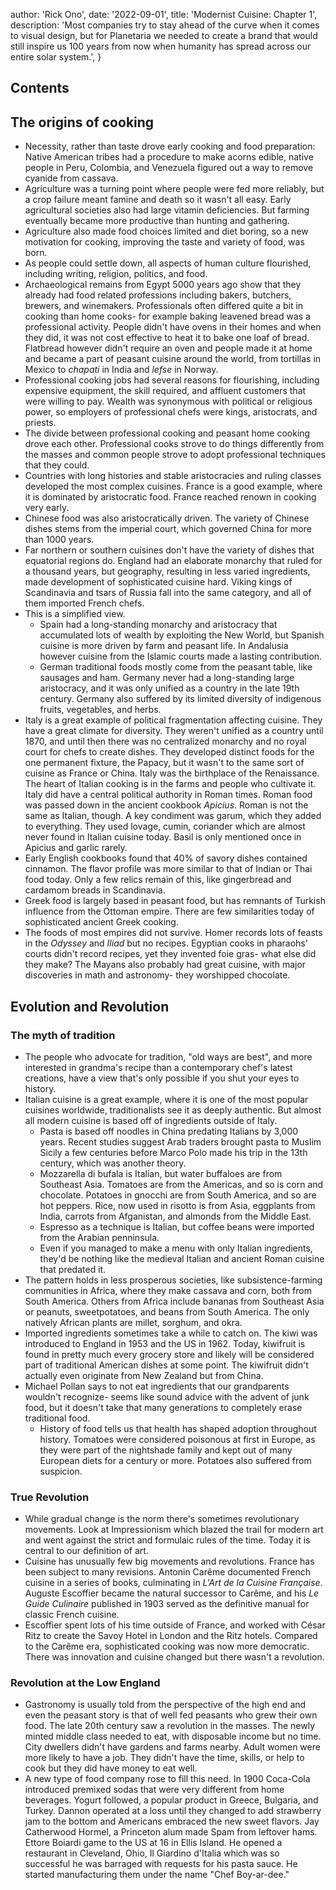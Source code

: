 
  author: 'Rick Ono',
  date: '2022-09-01',
  title: 'Modernist Cuisine: Chapter 1',
  description:
    'Most companies try to stay ahead of the curve when it comes to visual design, but for Planetaria we needed to create a brand that would still inspire us 100 years from now when humanity has spread across our entire solar system.',
}


## Contents

## The origins of cooking

- Necessity, rather than taste drove early cooking and food preparation: Native American tribes had a procedure to make acorns edible, native people in Peru, Colombia, and Venezuela figured out a way to remove cyanide from cassava.
- Agriculture was a turning point where people were fed more reliably, but a crop failure meant famine and death so it wasn't all easy. Early agricultural societies also had large vitamin deficiencies. But farming eventually became more productive than hunting and gathering.
- Agriculture also made food choices limited and diet boring, so a new motivation for cooking, improving the taste and variety of food, was born.
- As people could settle down, all aspects of human culture flourished, including writing, religion, politics, and food.
- Archaeological remains from Egypt 5000 years ago show that they already had food related professions including bakers, butchers, brewers, and winemakers. Professionals often differed quite a bit in cooking than home cooks- for example baking leavened bread was a professional activity. People didn't have ovens in their homes and when they did, it was not cost effective to heat it to bake one loaf of bread. Flatbread however didn't require an oven and people made it at home and became a part of peasant cuisine around the world, from tortillas in Mexico to _chapati_ in India and _lefse_ in Norway.
- Professional cooking jobs had several reasons for flourishing, including expensive equipment, the skill required, and affluent customers that were willing to pay. Wealth was synonymous with political or religious power, so employers of professional chefs were kings, aristocrats, and priests.
- The divide between professional cooking and peasant home cooking drove each other. Professional cooks strove to do things differently from the masses and common people strove to adopt professional techniques that they could.
- Countries with long histories and stable aristocracies and ruling classes developed the most complex cuisines. France is a good example, where it is dominated by aristocratic food. France reached renown in cooking very early.
- Chinese food was also aristocratically driven. The variety of Chinese dishes stems from the imperial court, which governed China for more than 1000 years.
- Far northern or southern cuisines don't have the variety of dishes that equatorial regions do. England had an elaborate monarchy that ruled for a thousand years, but geography, resulting in less varied ingredients, made development of sophisticated cuisine hard. Viking kings of Scandinavia and tsars of Russia fall into the same category, and all of them imported French chefs.
- This is a simplified view.
  - Spain had a long-standing monarchy and aristocracy that accumulated lots of wealth by exploiting the New World, but Spanish cuisine is more driven by farm and peasant life. In Andalusia however cuisine from the Islamic courts made a lasting contribution.
  - German traditional foods mostly come from the peasant table, like sausages and ham. Germany never had a long-standing large aristocracy, and it was only unified as a country in the late 19th century. Germany also suffered by its limited diversity of indigenous fruits, vegetables, and herbs.
- Italy is a great example of political fragmentation affecting cuisine. They have a great climate for diversity. They weren't unified as a country until 1870, and until then there was no centralized monarchy and no royal court for chefs to create dishes. They developed distinct foods for the one permanent fixture, the Papacy, but it wasn't to the same sort of cuisine as France or China. Italy was the birthplace of the Renaissance. The heart of Italian cooking is in the farms and people who cultivate it. Italy did have a central political authority in Roman times. Roman food was passed down in the ancient cookbook _Apicius_. Roman is not the same as Italian, though. A key condiment was garum, which they added to everything. They used lovage, cumin, coriander which are almost never found in Italian cuisine today. Basil is only mentioned once in Apicius and garlic rarely.
- Early English cookbooks found that 40% of savory dishes contained cinnamon. The flavor profile was more similar to that of Indian or Thai food today. Only a few relics remain of this, like gingerbread and cardamom breads in Scandinavia.
- Greek food is largely based in peasant food, but has remnants of Turkish influence from the Ottoman empire. There are few similarities today of sophisticated ancient Greek cooking.
- The foods of most empires did not survive. Homer records lots of feasts in the _Odyssey_ and _Iliad_ but no recipes. Egyptian cooks in pharaohs' courts didn't record recipes, yet they invented foie gras- what else did they make? The Mayans also probably had great cuisine, with major discoveries in math and astronomy- they worshipped chocolate.

## Evolution and Revolution

### The myth of tradition 

- The people who advocate for tradition, "old ways are best", and more interested in grandma's recipe than a contemporary chef's latest creations, have a view that's only possible if you shut your eyes to history.
- Italian cuisine is a great example, where it is one of the most popular cuisines worldwide, traditionalists see it as deeply authentic. But almost all modern cuisine is based off of ingredients outside of Italy.
  - Pasta is based off noodles in China predating Italians by 3,000 years. Recent studies suggest Arab traders brought pasta to Muslim Sicily a few centuries before Marco Polo made his trip in the 13th century, which was another theory.
  - Mozzarella di bufala is Italian, but water buffaloes are from Southeast Asia. Tomatoes are from the Americas, and so is corn and chocolate. Potatoes in gnocchi are from South America, and so are hot peppers. Rice, now used in risotto is from Asia, eggplants from India, carrots from Afganistan, and almonds from the Middle East.
  - Espresso as a technique is Italian, but coffee beans were imported from the Arabian penninsula.
  - Even if you managed to make a menu with only Italian ingredients, they'd be nothing like the medieval Italian and ancient Roman cuisine that predated it.
- The pattern holds in less prosperous societies, like subsistence-farming communities in Africa, where they make cassava and corn, both from South America. Others from Africa include bananas from Southeast Asia or peanuts, sweetpotatoes, and beans from South America. The only natively African plants are millet, sorghum, and okra.
- Imported ingredients sometimes take a while to catch on. The kiwi was introduced to England in 1953 and the US in 1962. Today, kiwifruit is found in pretty much every grocery store and likely will be considered part of traditional American dishes at some point. The kiwifruit didn't actually even originate from New Zealand but from China.
- Michael Pollan says to not eat ingredients that our grandparents wouldn't recognize- seems like sound advice with the advent of junk food, but it doesn't take that many generations to completely erase traditional food.
  - History of food tells us that health has shaped adoption throughout history. Tomatoes were considered poisonous at first in Europe, as they were part of the nightshade family and kept out of many European diets for a century or more. Potatoes also suffered from suspicion.

### True Revolution

- While gradual change is the norm there's sometimes revolutionary movements. Look at Impressionism which blazed the trail for modern art and went against the strict and formulaic rules of the time. Today it is central to our definition of art.
- Cuisine has unusually few big movements and revolutions. France has been subject to many revisions. Antonin Carême documented French cuisine in a series of books, culminating in _L'Art de la Cuisine Française_. Auguste Escoffier became the natural successor to Carême, and his _Le Guide Culinaire_ published in 1903 served as the definitive manual for classic French cuisine. 
- Escoffier spent lots of his time outside of France, and worked with César Ritz to create the Savoy Hotel in London and the Ritz hotels. Compared to the Carême era, sophisticated cooking was now more democratic. There was innovation and cuisine changed but there wasn't a revolution.

### Revolution at the Low England

- Gastronomy is usually told from the perspective of the high end and even the peasant story is that of well fed peasants who grew their own food. The late 20th century saw a revolution in the masses. The newly minted middle class needed to eat, with disposable income but no time. City dwellers didn't have gardens and farms nearby. Adult women were more likely to have a job. They didn't have the time, skills, or help to cook but they did have money to eat well.
- A new type of food company rose to fill this need. In 1900 Coca-Cola introduced premixed sodas that were very different from home beverages. Yogurt followed, a popular product in Greece, Bulgaria, and Turkey. Dannon operated at a loss until they changed to add strawberry jam to the bottom and Americans embraced the new sweet flavors. Jay Catherwood Hormel, a Princeton alum made Spam from leftover hams. Ettore Boiardi game to the US at 16 in Ellis Island. He opened a restaurant in Cleveland, Ohio, Il Giardino d'Italia which was so successful he was barraged with requests for his pasta sauce. He started manufacturing them under the name "Chef Boy-ar-dee."



